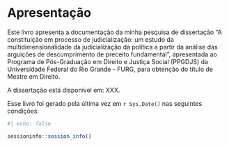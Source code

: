 # Apresentação {.unnumbered}

Este livro apresenta a documentação da minha pesquisa de dissertação "A constituição em processo de judicialização: um estudo da multidimensionalidade da judicialização da política a partir da análise das arguições de descumprimento de preceito fundamental", apresentada ao Programa de Pós-Graduação em Direito e Justiça Social (PPGDJS) da Universidade Federal do Rio Grande - FURG, para obtenção do título de Mestre em Direito.

A dissertação está disponível em: XXX.

Esse livro foi gerado pela última vez em `r Sys.Date()` nas seguintes condições:

```r
#| echo: false

sessioninfo::session_info()
```